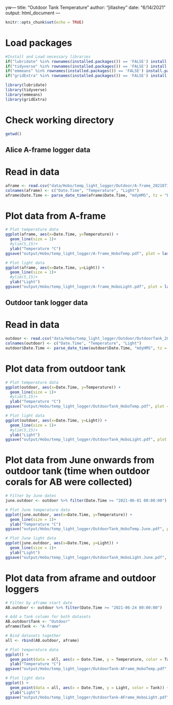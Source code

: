 yw---
title: "Outdoor Tank Temperature"
author: "jillashey"
date: "6/14/2021"
output: html_document
---

```r
knitr::opts_chunk$set(echo = TRUE)
```

# Load packages 
```r
#Install and Load necessary libraries
if("lubridate" %in% rownames(installed.packages()) == 'FALSE') install.packages('lubridate') 
if("tidyverse" %in% rownames(installed.packages()) == 'FALSE') install.packages('tidyverse') 
if("emmeans" %in% rownames(installed.packages()) == 'FALSE') install.packages('emmeans') 
if("gridExtra" %in% rownames(installed.packages()) == 'FALSE') install.packages('gridExtra') 

library(lubridate)
library(tidyverse)
library(emmeans)
library(gridExtra)
```

# Check working directory
```r
getwd()
```


## Alice A-frame logger data 
# Read in data 
```r
aframe <- read.csv("data/Hobo/temp_light_logger/Outdoor/A-frame_20210718.csv", header=T, na.strings = "NA")[ ,2:4] 
colnames(aframe) <- c("Date.Time", "Temperature", "Light")
aframe$Date.Time <- parse_date_time(aframe$Date.Time, "mdyHMS", tz = "EST")
```

# Plot data from A-frame
```r
# Plot temperature data
ggplot(aframe, aes(x=Date.Time, y=Temperature)) +
  geom_line(size = 1)+
  #ylim(5,15)+
  ylab("Temperature °C")
ggsave("output/Hobo/temp_light_logger/A-frame_HoboTemp.pdf", plot = last_plot(), width = 8, height = 4)

# Plot light data
ggplot(aframe, aes(x=Date.Time, y=Light)) +
  geom_line(size = 1)+
  #ylim(5,15)+
  ylab("Light")
ggsave("output/Hobo/temp_light_logger/A-frame_HoboLight.pdf", plot = last_plot(), width = 8, height = 4)
```

## Outdoor tank logger data 
# Read in data 
```r
outdoor <- read.csv("data/Hobo/temp_light_logger/Outdoor/OutdoorTank_20210718.csv", header=T, na.strings = "NA")[ ,2:4] # data from 20201221 onward
colnames(outdoor) <- c("Date.Time", "Temperature", "Light")
outdoor$Date.Time <- parse_date_time(outdoor$Date.Time, "mdyHMS", tz = "EST")
```

# Plot data from outdoor tank
```r
# Plot temperature data
ggplot(outdoor, aes(x=Date.Time, y=Temperature)) +
  geom_line(size = 1)+
  #ylim(5,15)+
  ylab("Temperature °C")
ggsave("output/Hobo/temp_light_logger/OutdoorTank_HoboTemp.pdf", plot = last_plot(), width = 8, height = 4)

# Plot light data
ggplot(outdoor, aes(x=Date.Time, y=Light)) +
  geom_line(size = 1)+
  #ylim(5,15)+
  ylab("Light")
ggsave("output/Hobo/temp_light_logger/OutdoorTank_HoboLight.pdf", plot = last_plot(), width = 8, height = 4)
```

# Plot data from June onwards from outdoor tank (time when outdoor corals for AB were collected)
```r
# Filter by June dates
june.outdoor <- outdoor %>% filter(Date.Time >= "2021-06-01 00:00:00")

# Plot June temperature data
ggplot(june.outdoor, aes(x=Date.Time, y=Temperature)) +
  geom_line(size = 1)+
  ylab("Temperature °C")
ggsave("output/Hobo/temp_light_logger/OutdoorTank_HoboTemp.June.pdf", plot = last_plot(), width = 8, height = 4)

# Plot June light data 
ggplot(june.outdoor, aes(x=Date.Time, y=Light)) +
  geom_line(size = 1)+
  ylab("Light")
ggsave("output/Hobo/temp_light_logger/OutdoorTank_HoboLight.June.pdf", plot = last_plot(), width = 8, height = 4)
```

# Plot data from aframe and outdoor loggers 
```r
# Filter by aframe start date 
AB.outdoor <- outdoor %>% filter(Date.Time >= "2021-06-24 00:00:00")

# Add a Tank column for both datasets
AB.outdoor$Tank <- "Outdoor"
aframe$Tank <- "A-frame"

# Bind datasets together 
all <- rbind(AB.outdoor, aframe)

# Plot temperature data 
ggplot() +
  geom_point(data = all, aes(x = Date.Time, y = Temperature, color = Tank)) +
  ylab("Temperature °C")
ggsave("output/Hobo/temp_light_logger/OutdoorTank-AFrame_HoboTemp.pdf", plot = last_plot(), width = 8, height = 4)

# Plot light data 
ggplot() +
  geom_point(data = all, aes(x = Date.Time, y = Light, color = Tank)) +
  ylab("Light")
ggsave("output/Hobo/temp_light_logger/OutdoorTank-AFrame_HoboLight.pdf", plot = last_plot(), width = 8, height = 4)


```



